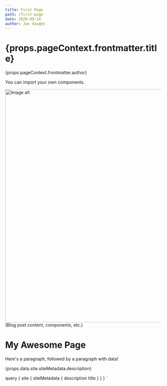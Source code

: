 ```yaml
---
title: First Page
path: /first-page
date: 2020-09-14
author: Joe Vaughn
---
```





<Layout>
<h1>{props.pageContext.frontmatter.title}</h1>
<span>{props.pageContext.frontmatter.author}</span>

You can import your own components.
<div
 style={{
          margin: `0 auto`,
          maxWidth: 1060,
          padding: `0 1.1rem 1.45rem`,
        }}
>

<span>
<img src={imageUrl} alt="Image alt" width="1000" height="750"/>
</span>

</div>




<div>
(Blog post content, components, etc.)
</div>


# My Awesome Page

Here's a paragraph, followed by a paragraph with data!

<p>{props.data.site.siteMetadata.description}</p>

</Layout>



  query {
    site {
      siteMetadata {
        description
        title
      }
    }
  }
`

